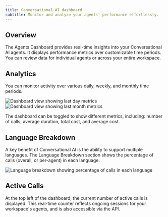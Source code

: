 ```yaml
---
title: Conversational AI dashboard
subtitle: Monitor and analyze your agents' performance effortlessly.
---
```


## Overview

The Agents Dashboard provides real-time insights into your Conversational AI agents. It displays performance metrics over customizable time periods. You can review data for individual agents or across your entire workspace.

## Analytics

You can monitor activity over various daily, weekly, and monthly time periods.

<Frame caption="Dashboard view for Last Day" background="subtle">
  <img
    src="/assets/images/conversational-ai/lastday.png"
    alt="Dashboard view showing last day metrics"
  />
</Frame>

<Frame caption="Dashboard view for Last Month" background="subtle">
  <img
    src="/assets/images/conversational-ai/lastmonth.png"
    alt="Dashboard view showing last month metrics"
  />
</Frame>

The dashboard can be toggled to show different metrics, including: number of calls, average duration, total cost, and average cost.

## Language Breakdown

A key benefit of Conversational AI is the ability to support multiple languages.
The Language Breakdown section shows the percentage of calls (overall, or per-agent) in each language.

<Frame caption="Language Breakdown" background="subtle">
  <img
    src="/assets/images/conversational-ai/dashboard-language-breakdown.png"
    alt="Language breakdown showing percentage of calls in each language"
  />
</Frame>

## Active Calls

At the top left of the dashboard, the current number of active calls is displayed. This real-time counter reflects ongoing sessions for your workspace's agents, and is also accessible via the API.
